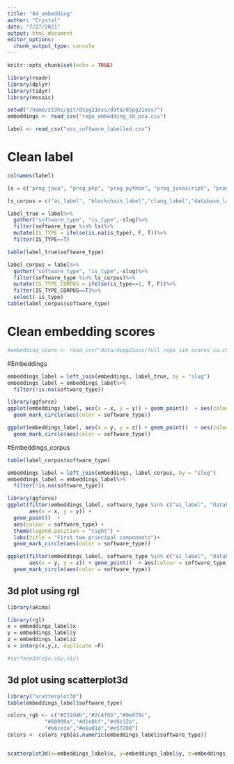 ```yaml
---
title: "04_embedding"
author: "Crystal"
date: "7/27/2021"
output: html_document
editor_options: 
  chunk_output_type: console
---
```


```r
knitr::opts_chunk$set(echo = TRUE)
```


```r
library(readr)
library(dplyr)
library(tidyr)
library(mosaic)
```

```r
setwd("/home/zz3hs/git/dspg21oss/data/dspg21oss/")
embeddings <- read_csv("repo_embedding_3d_pca.csv")

label <- read_csv("oss_software_labelled.csv")

```

# Clean label
```r
colnames(label)

ls = c("prog_java", "prog_php", "prog_python", "prog_javascript", "prog_clang", "app_blockchain_all", "app_database_all", "topics_ai", "topics_dataviz")

ls_corpus = c("ai_label", "blockchain_label","clang_label","database_label","dataviz_label","java_label","javascript_label","php_label","python_label")

label_true = label%>%
  gather("software_type", "is_type",-slug)%>%
  filter(software_type %in% ls)%>%
  mutate(IS_TYPE = ifelse(is.na(is_type), F, T))%>%
  filter(IS_TYPE==T)

table(label_true$software_type)

label_corpus = label%>%
  gather("software_type", "is_type",-slug)%>%
  filter(software_type %in% ls_corpus)%>%
  mutate(IS_TYPE_CORPUS = ifelse(is_type==1, T, F))%>%
  filter(IS_TYPE_CORPUS==T)%>%
  select(-is_type)
table(label_corpus$software_type)

```

# Clean embedding scores
```r
#embedding_score <- read_csv("data/dspg21oss/full_repo_sim_scores_co.csv")
```

#Embeddings
```r
embeddings_label = left_join(embeddings, label_true, by = "slug")
embeddings_label = embeddings_label%>%
  filter(!is.na(software_type))

library(ggforce)
ggplot(embeddings_label, aes(x = x, y = y)) + geom_point()  + aes(colour = software_type) + theme(legend.position = "right") + labs(title = "First two principal components")+
  geom_mark_circle(aes(color = software_type))

ggplot(embeddings_label, aes(x = y, y = z)) + geom_point()  + aes(colour = software_type) + theme(legend.position = "right") + labs(title =  "Second and third principal components")+
  geom_mark_circle(aes(color = software_type))
```

#Embeddings_corpus
```r
table(label_corpus$software_type)

embeddings_label = left_join(embeddings, label_corpus, by = "slug")
embeddings_label = embeddings_label%>%
  filter(!is.na(software_type))

library(ggforce)
ggplot(filter(embeddings_label, software_type %in% c("ai_label", "database_label","dataviz_label")), 
       aes(x = x, y = y)) + 
  geom_point()  + 
  aes(colour = software_type) + 
  theme(legend.position = "right") + 
  labs(title = "First two principal components")+
  geom_mark_circle(aes(color = software_type))

ggplot(filter(embeddings_label, software_type %in% c("ai_label", "database_label","dataviz_label")) , 
       aes(x = y, y = z)) + geom_point()  + aes(colour = software_type) + theme(legend.position = "right") + labs(title =  "Second and third principal components")+
  geom_mark_circle(aes(color = software_type))
```

## 3d plot using rgl
```r
library(akima)

library(rgl)
x = embeddings_label$x
y = embeddings_label$y
z = embeddings_label$z
s = interp(x,y,z, duplicate =F)

#surface3d(s$x,s$y,s$z)
```

## 3d plot using scatterplot3d
```r
library("scatterplot3d") 
table(embeddings_label$software_type)

colors_rgb <- c("#232d4b","#2c4f6b","#0e879c",
            "#60999a","#d1e0bf","#d9e12b",
            "#e6ce3a","#e6a01d","#e57200")
colors <- colors_rgb[as.numeric(embeddings_label$software_type)]


scatterplot3d(x=embeddings_label$x, y=embeddings_label$y, z=embeddings_label$z, color = colors)
```

